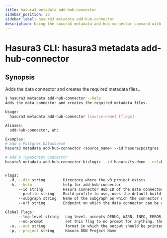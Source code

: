```yaml
---
title: hasura3 metadata add-hub-connector
sidebar_position: 25
sidebar_label: hasura3 metadata add-hub-connector
description: Using the hasura3 metadata add-hub-connector command with the Hasura CLI
---
```


# Hasura3 CLI: hasura3 metadata add-hub-connector 

## Synopsis
Adds the data connector and creates the required metadata files..

```bash
$ hasura3 metadata add-hub-connector --help
Adds the data connector and creates the required metadata files.

Usage:
  hasura3 metadata add-hub-connector [source-name] [flags]

Aliases:
  add-hub-connector, ahc

Examples:
# Add a Postgres Datasource
hasura3 metadata add-hub-connector <source_name> --id hasura/postgres --url=<pg_uri> --subgraph <subgraph_name> --dir <path to hasura.yaml>

# Add a TypeScript Connector
hasura3 metadata add-hub-connector bizlogic --id hasura/ts-deno --url=http://localhost:8100 --subgraph default --dir <path to hasura.yaml>


Flags:
  -d, --dir string        Directory where the v3 project exists
  -h, --help              help for add-hub-connector
      --id string         Hasura Connector Hub ID of the data connector to use
      --profile string    Build profile to use, uses the default build profile if not provided
      --subgraph string   Name of the subgraph on which the connector needs to be added (default "default")
      --url string        Endpoint on which the data connector can be reached

Global Flags:
      --log-level string   Log level. accepts DEBUG, WARN, INFO, ERROR, FATAL (default "INFO")
      --no-prompt          set this flag to no prompt for anything, the command fails if any input is missing
  -o, --out string         format in which the output should be printed, accepts table, json and yaml (default "table")
  -p, --project string     Hasura DDN Project Name
```

